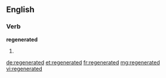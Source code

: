 ==English==
===Verb===
'''regenerated'''
# {{past of|[[regenerate]]}}

[[de:regenerated]]
[[et:regenerated]]
[[fr:regenerated]]
[[mg:regenerated]]
[[vi:regenerated]]